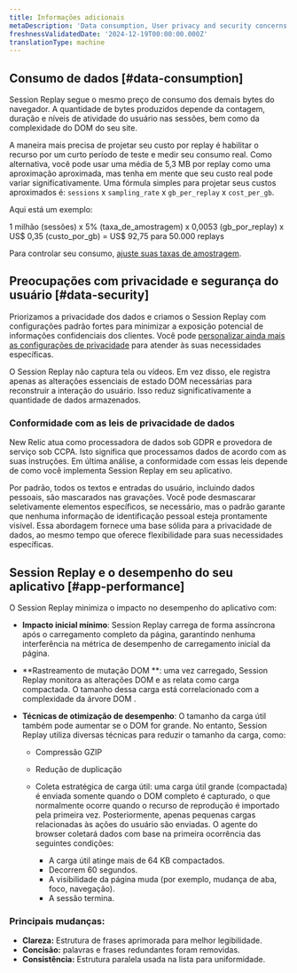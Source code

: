 ```yaml
---
title: Informações adicionais
metaDescription: 'Data consumption, User privacy and security concerns.'
freshnessValidatedDate: '2024-12-19T00:00:00.000Z'
translationType: machine
---
```


## Consumo de dados [#data-consumption]

Session Replay segue o mesmo preço de consumo dos demais bytes do navegador. A quantidade de bytes produzidos depende da contagem, duração e níveis de atividade do usuário nas sessões, bem como da complexidade do DOM do seu site.

A maneira mais precisa de projetar seu custo por replay é habilitar o recurso por um curto período de teste e medir seu consumo real. Como alternativa, você pode usar uma média de 5,3 MB por replay como uma aproximação aproximada, mas tenha em mente que seu custo real pode variar significativamente. Uma fórmula simples para projetar seus custos aproximados é: `sessions` x `sampling_rate` x `gb_per_replay` x `cost_per_gb`.

Aqui está um exemplo:

1 milhão (sessões) x 5% (taxa\_de\_amostragem) x 0,0053 (gb\_por\_replay) x US$ 0,35 (custo\_por\_gb) = US$ 92,75 para 50.000 replays

Para controlar seu consumo, [ajuste suas taxas de amostragem](/docs/browser/browser-monitoring/browser-pro-features/session-replay/configuration/setup-session-replay/#configure-sampling-rates).

## Preocupações com privacidade e segurança do usuário [#data-security]

Priorizamos a privacidade dos dados e criamos o Session Replay com configurações padrão fortes para minimizar a exposição potencial de informações confidenciais dos clientes. Você pode [personalizar ainda mais as configurações de privacidade](/docs/browser/browser-monitoring/browser-pro-features/session-replay/configuration/customize-privacy-settings) para atender às suas necessidades específicas.

O Session Replay não captura tela ou vídeos. Em vez disso, ele registra apenas as alterações essenciais de estado DOM necessárias para reconstruir a interação do usuário. Isso reduz significativamente a quantidade de dados armazenados.

### Conformidade com as leis de privacidade de dados

New Relic atua como processadora de dados sob GDPR e provedora de serviço sob CCPA. Isto significa que processamos dados de acordo com as suas instruções. Em última análise, a conformidade com essas leis depende de como você implementa Session Replay em seu aplicativo.

Por padrão, todos os textos e entradas do usuário, incluindo dados pessoais, são mascarados nas gravações. Você pode desmascarar seletivamente elementos específicos, se necessário, mas o padrão garante que nenhuma informação de identificação pessoal esteja prontamente visível. Essa abordagem fornece uma base sólida para a privacidade de dados, ao mesmo tempo que oferece flexibilidade para suas necessidades específicas.

## Session Replay e o desempenho do seu aplicativo [#app-performance]

O Session Replay minimiza o impacto no desempenho do aplicativo com:

* **Impacto inicial mínimo**: Session Replay carrega de forma assíncrona após o carregamento completo da página, garantindo nenhuma interferência na métrica de desempenho de carregamento inicial da página.

* **Rastreamento de mutação DOM **: uma vez carregado, Session Replay monitora as alterações DOM e as relata como carga compactada. O tamanho dessa carga está correlacionado com a complexidade da árvore DOM .

* **Técnicas de otimização de desempenho**: O tamanho da carga útil também pode aumentar se o DOM for grande. No entanto, Session Replay utiliza diversas técnicas para reduzir o tamanho da carga, como:

  * Compressão GZIP

  * Redução de duplicação

  * Coleta estratégica de carga útil: uma carga útil grande (compactada) é enviada somente quando o DOM completo é capturado, o que normalmente ocorre quando o recurso de reprodução é importado pela primeira vez. Posteriormente, apenas pequenas cargas relacionadas às ações do usuário são enviadas. O agente do browser coletará dados com base na primeira ocorrência das seguintes condições:

    * A carga útil atinge mais de 64 KB compactados.
    * Decorrem 60 segundos.
    * A visibilidade da página muda (por exemplo, mudança de aba, foco, navegação).
    * A sessão termina.

### Principais mudanças:

* **Clareza:** Estrutura de frases aprimorada para melhor legibilidade.
* **Concisão:** palavras e frases redundantes foram removidas.
* **Consistência:** Estrutura paralela usada na lista para uniformidade.